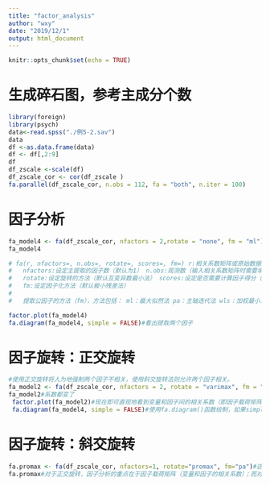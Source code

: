 ```yaml
---
title: "factor_analysis"
author: "wxy"
date: "2019/12/1"
output: html_document
---
```


```r
knitr::opts_chunk$set(echo = TRUE)
```

# 生成碎石图，参考主成分个数
```r
library(foreign)
library(psych)
data<-read.spss("./例5-2.sav")
data
df <-as.data.frame(data)
df <- df[,2:9]
df
df_zscale <-scale(df)
df_zscale_cor <- cor(df_zscale )
fa.parallel(df_zscale_cor, n.obs = 112, fa = "both", n.iter = 100)

```

# 因子分析
```r
fa_model4 <- fa(df_zscale_cor, nfactors = 2,rotate = "none", fm = "ml")#fa函数进行主成分分析，fa.parallel函数生成碎石图
fa_model4

# fa(r, nfactors=, n.obs=, rotate=, scores=, fm=) r:相关系数矩阵或原始数据矩阵， 
#   nfactors:设定主提取的因子数（默认为1） n.obs:观测数（输入相关系数矩阵时需要填写） 
#   rotate:设定旋转的方法（默认互变异数最小法） scores:设定是否需要计算因子得分（默认不需要） 
#   fm:设定因子化方法（默认极小残差法）
#   
#   提取公因子的方法（fm），方法包括： ml：最大似然法 pa：主轴迭代法 wls：加权最小二乘法 gls：广义加权最小二乘法 

factor.plot(fa_model4)
fa.diagram(fa_model4, simple = FALSE)#看出提取两个因子
```

# 因子旋转：正交旋转
```r
#使用正交旋转将人为地强制两个因子不相关，使用斜交旋转法则允许两个因子相关。
fa_model2 <- fa(df_zscale_cor, nfactors = 2, rotate = "varimax", fm = "pa")# varimax表示旋转方式为正交因子旋转
fa_model2#系数都变了
 factor.plot(fa_model2)#现在即可直观地看到变量和因子间的相关系数（即因子载荷矩阵）
 fa.diagram(fa_model4, simple = FALSE)#使用fa.diagram()函数绘制，如果simple=TRUE，那么将仅显示每个因子下的最大载荷，以及因子间的相关系数。

```

# 因子旋转：斜交旋转
```r
fa.promax <- fa(df_zscale_cor, nfactors=1, rotate="promax", fm="pa")#这里nfactors=2就报错了
fa.promax#对于正交旋转，因子分析的重点在于因子载荷矩阵（变量和因子的相关系数）；而对于斜交旋转，因子分析会考虑三个矩阵，因子载荷矩阵、因子模式矩阵和因子关联矩阵。因子模式矩阵即PA1那的值，是标准化的回归系数（而不是载荷矩阵中的相关系数）
```

